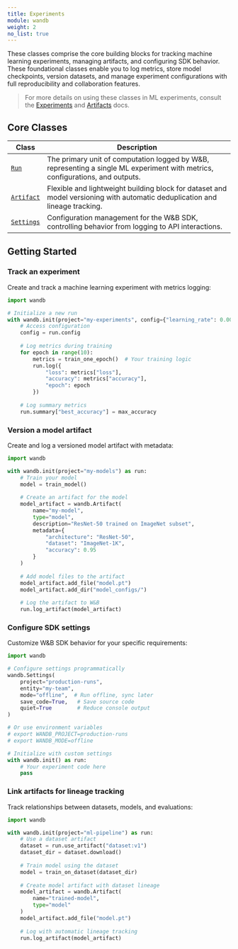 ```yaml
---
title: Experiments
module: wandb
weight: 2
no_list: true
---
```


These classes comprise the core building blocks for tracking machine learning experiments, managing artifacts, and configuring SDK behavior. These foundational classes enable you to log metrics, store model checkpoints, version datasets, and manage experiment configurations with full reproducibility and collaboration features. 

> For more details on using these classes in ML experiments, consult the [Experiments](/guides/models/track/) and [Artifacts](/guides/core/artifacts/) docs.

## Core Classes

| Class | Description |
|-------|-------------|
| [`Run`](./run/) | The primary unit of computation logged by W&B, representing a single ML experiment with metrics, configurations, and outputs. |
| [`Artifact`](./artifact/) | Flexible and lightweight building block for dataset and model versioning with automatic deduplication and lineage tracking. |
| [`Settings`](./settings/) | Configuration management for the W&B SDK, controlling behavior from logging to API interactions. |

## Getting Started

### Track an experiment

Create and track a machine learning experiment with metrics logging:

```python
import wandb

# Initialize a new run
with wandb.init(project="my-experiments", config={"learning_rate": 0.001}) as run:
    # Access configuration
    config = run.config
    
    # Log metrics during training
    for epoch in range(10):
        metrics = train_one_epoch()  # Your training logic
        run.log({
            "loss": metrics["loss"],
            "accuracy": metrics["accuracy"],
            "epoch": epoch
        })
    
    # Log summary metrics
    run.summary["best_accuracy"] = max_accuracy
```

### Version a model artifact

Create and log a versioned model artifact with metadata:

```python
import wandb

with wandb.init(project="my-models") as run:
    # Train your model
    model = train_model()
    
    # Create an artifact for the model
    model_artifact = wandb.Artifact(
        name="my-model",
        type="model",
        description="ResNet-50 trained on ImageNet subset",
        metadata={
            "architecture": "ResNet-50",
            "dataset": "ImageNet-1K",
            "accuracy": 0.95
        }
    )
    
    # Add model files to the artifact
    model_artifact.add_file("model.pt")
    model_artifact.add_dir("model_configs/")
    
    # Log the artifact to W&B
    run.log_artifact(model_artifact)
```

### Configure SDK settings

Customize W&B SDK behavior for your specific requirements:

```python
import wandb

# Configure settings programmatically
wandb.Settings(
    project="production-runs",
    entity="my-team",
    mode="offline",  # Run offline, sync later
    save_code=True,   # Save source code
    quiet=True        # Reduce console output
)

# Or use environment variables
# export WANDB_PROJECT=production-runs
# export WANDB_MODE=offline

# Initialize with custom settings
with wandb.init() as run:
    # Your experiment code here
    pass
```

### Link artifacts for lineage tracking

Track relationships between datasets, models, and evaluations:

```python
import wandb

with wandb.init(project="ml-pipeline") as run:
    # Use a dataset artifact
    dataset = run.use_artifact("dataset:v1")
    dataset_dir = dataset.download()
    
    # Train model using the dataset
    model = train_on_dataset(dataset_dir)
    
    # Create model artifact with dataset lineage
    model_artifact = wandb.Artifact(
        name="trained-model",
        type="model"
    )
    model_artifact.add_file("model.pt")
    
    # Log with automatic lineage tracking
    run.log_artifact(model_artifact)
```
